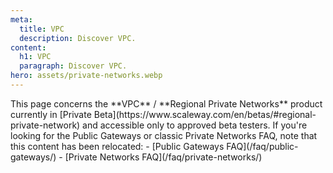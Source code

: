 ```yaml
---
meta:
  title: VPC 
  description: Discover VPC. 
content:
  h1: VPC 
  paragraph: Discover VPC.
hero: assets/private-networks.webp
---
```


<Message type="note">
  This page concerns the **VPC** / **Regional Private Networks** product currently in [Private Beta](https://www.scaleway.com/en/betas/#regional-private-network) and accessible only to approved beta testers. If you're looking for the Public Gateways or classic Private Networks FAQ, note that this content has been relocated:
  - [Public Gateways FAQ](/faq/public-gateways/)
  - [Private Networks FAQ](/faq/private-networks/)
</Message>